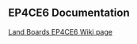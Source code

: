 == EP4CE6 Documentation ==

[http://land-boards.com/blwiki/index.php?title=EP4CE6E22C8N_FPGA_Board Land Boards EP4CE6 Wiki page]

